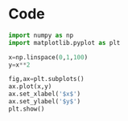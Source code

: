 # Code {#app-Code}

```python
import numpy as np
import matplotlib.pyplot as plt

x=np.linspace(0,1,100)
y=x**2

fig,ax=plt.subplots()
ax.plot(x,y)
ax.set_xlabel('$x$')
ax.set_ylabel('$y$')
plt.show()


```
